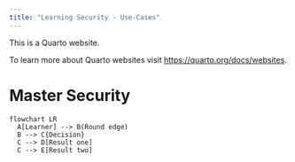 ```yaml
---
title: "Learning Security - Use-Cases"
---
```


This is a Quarto website.

To learn more about Quarto websites visit <https://quarto.org/docs/websites>.

# Master Security

```mermaid
flowchart LR
  A[Learner] --> B(Round edge)
  B --> C{Decision}
  C --> D[Result one]
  C --> E[Result two]
```
